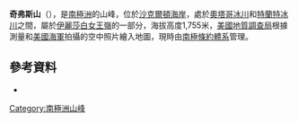 {{Coord|82|32|S|161|26|E|source:GNIS|display=title}}

'''奇弗斯山'''（{{lang-en|Mount Chivers}}），是[[南極洲|南極洲]]的山峰，位於[[沙克爾頓海岸|沙克爾頓海岸]]，處於[[奧塔哥冰川|奧塔哥冰川]]和[[特蘭特冰川|特蘭特冰川]]之間，屬於[[伊麗莎白女王嶺|伊麗莎白女王嶺]]的一部分，海拔高度1,755米，[[美國地質調查局|美國地質調查局]]根據測量和[[美國海軍|美國海軍]]拍攝的空中照片繪入地圖，現時由[[南極條約體系|南極條約體系]]管理。

==參考資料==
* {{usgs-gazetteer|id=2743|name=Chivers, Mount}}

{{DEFAULTSORT:Mount Chivers}}
[[Category:南極洲山峰|Category:南極洲山峰]]


{{ShackletonCoast-geo-stub}}